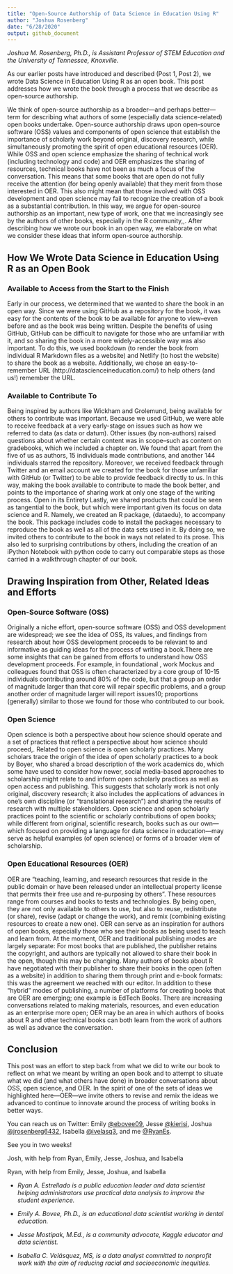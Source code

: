 ```yaml
---
title: "Open-Source Authorship of Data Science in Education Using R"
author: "Joshua Rosenberg"
date: "6/28/2020"
output: github_document
---
```


*Joshua M. Rosenberg, Ph.D., is Assistant Professor of STEM Education and the University of Tennessee, Knoxville.*

As our earlier posts have introduced and described (Post 1, Post 2), we wrote Data Science in Education Using R as an open book. This post addresses how we wrote the book through a process that we describe as open-source authorship. 

We think of open-source authorship as a broader—and perhaps better—term for describing what authors of some (especially data science-related) open books undertake. Open-source authorship draws upon open-source software (OSS) values and components of open science that establish the importance of scholarly work beyond original, discovery research, while simultaneously promoting the spirit of open educational resources (OER). While OSS and open science emphasize the sharing of technical work (including technology and code) and OER emphasizes the sharing of resources, technical books have not been as much a focus of the conversation. This means that some books that are open do not fully receive the attention (for being openly available) that they merit from those interested in OER. This also might mean that those involved with OSS development and open science may fail to recognize the creation of a book as a substantial contribution. In this way, we argue for open-source authorship as an important, new type of work, one that we increasingly see by the authors of other books, especially in the R community,,. After describing how we wrote our book in an open way, we elaborate on what we consider these ideas that inform open-source authorship.

## How We Wrote Data Science in Education Using R as an Open Book

### Available to Access from the Start to the Finish

Early in our process, we determined that we wanted to share the book in an open way. Since we were using GitHub as a repository for the book, it was easy for the contents of the book to be available for anyone to view--even before and as the book was being written. Despite the benefits of using GitHub, GitHub can be difficult to navigate for those who are unfamiliar with it, and so sharing the book in a more widely-accessible way was also important. To do this, we used bookdown (to render the book from individual R Markdown files as a website) and Netlify (to host the website) to share the book as a website. Additionally, we chose an easy-to-remember URL (http://datascienceineducation.com/) to help others (and us!) remember the URL.

### Available to Contribute To
	
Being inspired by authors like Wickham and Grolemund, being available for others to contribute was important. Because we used GitHub, we were able to receive feedback at a very early-stage on issues such as how we referred to data (as data or datum). Other issues (by non-authors) raised questions about whether certain content was in scope--such as content on gradebooks, which we included a chapter on. We found that apart from the five of us as authors, 15 individuals made contributions, and another 144 individuals starred the repository. Moreover, we received feedback through Twitter and an email account we created for the book for those unfamiliar with GitHub (or Twitter) to be able to provide feedback directly to us.  In this way, making the book available to contribute to made the book better, and points to the importance of sharing work at only one stage of the writing process.
Open in its Entirety
Lastly, we shared products that could be seen as tangential to the book, but which were important given its focus on data science and R. Namely, we created an R package, {dataedu}, to accompany the book. This package includes code to install the packages necessary to reproduce the book as well as all of the data sets used in it. By doing so, we invited others to contribute to the book in ways not related to its prose. This also led to surprising contributions by others, including the creation of an iPython Notebook with python code to carry out comparable steps as those carried in a walkthrough chapter of our book.

## Drawing Inspiration from Other, Related Ideas and Efforts

### Open-Source Software (OSS)

Originally a niche effort, open-source software (OSS) and OSS development are widespread; we see the idea of OSS, its values, and findings from research about how OSS development proceeds to be relevant to and informative as guiding ideas for the process of writing a book.There are some insights that can be gained from efforts to understand how OSS development proceeds. For example, in foundational , work Mockus and colleagues found that OSS is often characterized by a core group of 10-15 individuals contributing around 80% of the code, but that a group an order of magnitude larger than that core will repair specific problems, and a group another order of magnitude larger will report issues10; proportions (generally) similar to those we found for those who contributed to our book.

### Open Science

Open science is both a perspective about how science should operate and a set of practices that reflect a perspective about how science should proceed,. Related to open science is open scholarly practices. Many scholars trace the origin of the idea of open scholarly practices to a book by Boyer, who shared a broad description of the work academics do, which some have used to consider how newer, social media-based approaches to scholarship might relate to and inform open scholarly practices as well as open access and publishing. This suggests that scholarly work is not only original, discovery research; it also includes the applications of advances in one’s own discipline (or “translational research”) and sharing the results of research with multiple stakeholders. Open science and open scholarly practices point to the scientific or scholarly contributions of open books; while different from original, scientific research, books such as our own—which focused on providing a language for data science in education—may serve as helpful examples (of open science) or forms of a broader view of scholarship.

### Open Educational Resources (OER)

OER are “teaching, learning, and research resources that reside in the public domain or have been released under an intellectual property license that permits their free use and re-purposing by others”. These resources range from courses and books to tests and technologies. By being open, they are not only available to others to use, but also to reuse, redistribute (or share), revise (adapt or change the work), and remix (combining existing resources to create a new one). OER can serve as an inspiration for authors of open books, especially those who see their books as being used to teach and learn from. At the moment, OER and traditional publishing modes are largely separate: For most books that are published, the publisher retains the copyright, and authors are typically not allowed to share their book in the open, though this may be changing. Many authors of books about R have negotiated with their publisher to share their books in the open (often as a website) in addition to sharing them through print and e-book formats: this was the agreement we reached with our editor. In addition to these “hybrid” modes of publishing, a number of platforms for creating books that are OER are emerging; one example is EdTech Books. There are increasing conversations related to making materials, resources, and even education as an enterprise more open; OER may be an area in which authors of books about R and other technical books can both learn from the work of authors as well as advance the conversation.

## Conclusion

This post was an effort to step back from what we did to write our book to reflect on what we meant by writing an open book and to attempt to situate what we did (and what others have done) in broader conversations about OSS, open science, and OER. In the spirit of one of the sets of ideas we highlighted here—OER—we invite others to revise and remix the ideas we advanced to continue to innovate around the process of writing books in better ways.

You can reach us on Twitter: Emily [@ebovee09](https://twitter.com/ebovee09), Jesse [@kierisi](https://twitter.com/kierisi), Joshua [@jrosenberg6432](https://twitter.com/jrosenberg6432), Isabella [@ivelasq3](https://twitter.com/ivelasq3), and me [@RyanEs](https://twitter.com/RyanEs). 
  
See you in two weeks! 

Josh, with help from Ryan, Emily, Jesse, Joshua, and Isabella

Ryan, with help from Emily, Jesse, Joshua, and Isabella

* *Ryan A. Estrellado is a public education leader and data scientist helping administrators use practical data analysis to improve the student experience.*

* *Emily A. Bovee, Ph.D., is an educational data scientist working in dental education.*

* *Jesse Mostipak, M.Ed., is a community advocate, Kaggle educator and data scientist.*

* *Isabella C. Velásquez, MS, is a data analyst committed to nonprofit work with the aim of reducing racial and socioeconomic inequities.*